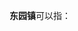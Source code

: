 '''东园镇'''可以指：
{{PRC admin/disambig|35/05/21/105/000|35/06/81/111/000|44/52/22/108/000|64/05/02/102/000}}
{{disambig|cat=三字中国镇名消歧义}}
